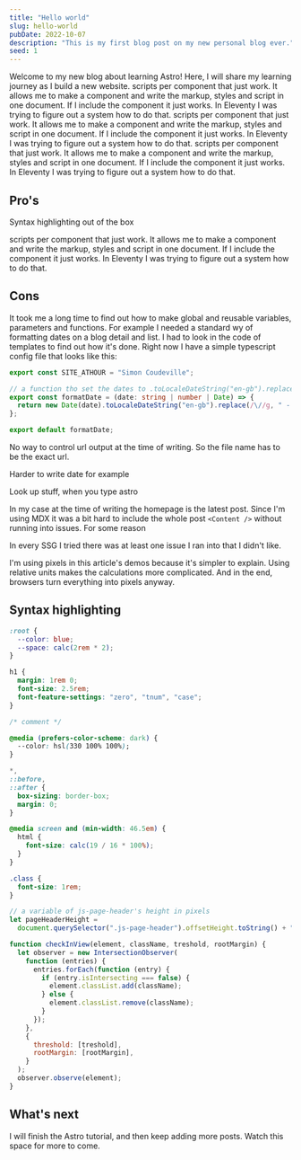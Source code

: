```yaml
---
title: "Hello world"
slug: hello-world
pubDate: 2022-10-07
description: "This is my first blog post on my new personal blog ever."
seed: 1
---
```


Welcome to my new blog about learning Astro! Here, I will share my learning journey as I build a new website. scripts per component that just work. It allows me to make a component and write the markup, styles and script in one document. If I include the component it just works. In Eleventy I was trying to figure out a system how to do that. scripts per component that just work. It allows me to make a component and write the markup, styles and script in one document. If I include the component it just works. In Eleventy I was trying to figure out a system how to do that. scripts per component that just work. It allows me to make a component and write the markup, styles and script in one document. If I include the component it just works. In Eleventy I was trying to figure out a system how to do that.

## Pro's

Syntax highlighting out of the box

scripts per component that just work. It allows me to make a component and write the markup, styles and script in one document. If I include the component it just works. In Eleventy I was trying to figure out a system how to do that.

## Cons

It took me a long time to find out how to make global and reusable variables, parameters and functions. For example I needed a standard wy of formatting dates on a blog detail and list. I had to look in the code of templates to find out how it's done. Right now I have a simple typescript config file that looks like this:

```typescript
export const SITE_ATHOUR = "Simon Coudeville";

// a function tho set the dates to .toLocaleDateString("en-gb").replace(/\//g, "-")
export const formatDate = (date: string | number | Date) => {
  return new Date(date).toLocaleDateString("en-gb").replace(/\//g, " - ");
};

export default formatDate;
```

No way to control url output at the time of writing. So the file name has to be the exact url.

Harder to write date for example

Look up stuff, when you type astro

In my case at the time of writing the homepage is the latest post. Since I'm using MDX it was a bit hard to include the whole post `<Content />` without running into issues. For some reason

In every SSG I tried there was at least one issue I ran into that I didn't like.


<Note title="Test">
  I'm using pixels in this article's demos because it's simpler to explain.
  Using relative units makes the calculations more complicated. And in the end,
  browsers turn everything into pixels anyway.
</Note>


<Colors />

## Syntax highlighting

```css
:root {
  --color: blue;
  --space: calc(2rem * 2);
}

h1 {
  margin: 1rem 0;
  font-size: 2.5rem;
  font-feature-settings: "zero", "tnum", "case";
}

/* comment */

@media (prefers-color-scheme: dark) {
  --color: hsl(330 100% 100%);
}

*,
::before,
::after {
  box-sizing: border-box;
  margin: 0;
}

@media screen and (min-width: 46.5em) {
  html {
    font-size: calc(19 / 16 * 100%);
  }
}

.class {
  font-size: 1rem;
}
```

```javascript
// a variable of js-page-header's height in pixels
let pageHeaderHeight =
  document.querySelector(".js-page-header").offsetHeight.toString() + "px";

function checkInView(element, className, treshold, rootMargin) {
  let observer = new IntersectionObserver(
    function (entries) {
      entries.forEach(function (entry) {
        if (entry.isIntersecting === false) {
          element.classList.add(className);
        } else {
          element.classList.remove(className);
        }
      });
    },
    {
      threshold: [treshold],
      rootMargin: [rootMargin],
    }
  );
  observer.observe(element);
}
```

## What's next

I will finish the Astro tutorial, and then keep adding more posts. Watch this space for more to come.
